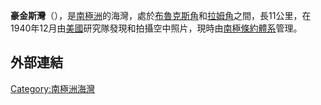 {{coord|73|40|S|60|54|W|source:GNIS|display=title}}

'''豪金斯灣'''（{{lang-en|Howkins Inlet}}），是[[南極洲|南極洲]]的海灣，處於[[布魯克斯角|布魯克斯角]]和[[拉姆角|拉姆角]]之間，長11公里，在1940年12月由[[美國|美國]]研究隊發現和拍攝空中照片，現時由[[南極條約體系|南極條約體系]]管理。

==外部連結==
{{cite gnis | type = antarid | id = 7095| name = Howkins Inlet | accessdate = 2012-06-29}}

{{Antarctica-geo-stub}}
[[Category:南極洲海灣|Category:南極洲海灣]]